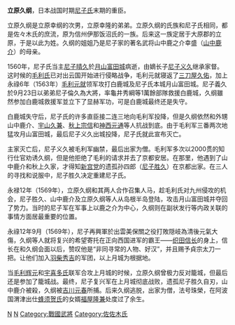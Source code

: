 {{Unreferenced|time=2011-12-16T02:05:22+00:00 }}
{{japanese|japanese=立原 久綱|kana=たちはら ひさつな|romaji=Tachihara Hisatsuna}}

'''立原久纲'''{{BD|1531年||1613年|8月6日}}，日本战国时期[[尼子氏|尼子氏]]末期的重臣。

立原久纲是立原幸纲的次男，立原幸隆的弟弟。立原久纲的氏族和尼子氏相同，都是佐々木氏的庶流，原为信州伊那饭沼氏的一族。后来这一族定居于大原郡的立原，于是以此为姓。久纲的姐姐乃是尼子家的著名武将山中鹿之介幸盛（[[山中鹿介|山中鹿介]]）的母亲。 

1560年，尼子氏当主[[尼子晴久|尼子晴久]]於[[月山富田城|月山富田城]]病逝，由嫡长子[[尼子义久|尼子义久]]继承家督。这时候的[[毛利氏|毛利氏]]已对出云国开始进行侵略战争，毛利元就寝返了[[三刀屋久佑|三刀屋久佑]]，加上永祿6年（1563年）[[毛利元就|毛利元就]]领军攻打白鹿城及尼子氏本城月山富田城。尼子義久於9月23日以弟弟尼子倫久為大將，率龜井秀綱等1萬餘部隊救援白鹿城，久纲雖然参加白鹿城救援军並立下了显赫军功，可是白鹿城最终还是失守。

白鹿城失守后，尼子氏的许多直臣接二连三地向毛利军投降，但是久纲依然和外甥山中鹿介、[[宇山久兼|宇山久兼]]、[[秋上宗信|秋上宗信]]和[[神西元通|神西元通]]等人抗战到底。由于毛利军三番两次地猛攻月山富田城，最后尼子义久出城投降，尼子氏就此宣布灭亡。

主家灭亡后，尼子义久被毛利军幽禁，最后出家为僧。毛利军多次以2000贯的知行仕官劝诱久纲，但是他拒绝了毛利的请求并去了京都安居。在那里，他遇到了山中鹿介和秋上久家，才得知[[新宫党|新宫党]]的遗孤孙四郎（[[尼子胜久|尼子胜久]]）在京都出家。在三人的寻找和说服中，尼子胜久决定重建尼子氏。

永禄12年（1569年），立原久纲和其两人合作召集人马，趁毛利氏对九州侵攻的机会，尼子胜久、山中鹿介及立原久纲等人从岛根半岛登陆，攻击月山富田城并夺回了势力。当时的尼子军在军事上以鹿之介为中心，久纲则在副状发行等内政关联的事情方面居最重要的位置。

永祿12年9月（1569年），尼子再興軍於出雲美保關之役打敗隠岐為清後元氣大傷，久纲等人就将复兴的希望寄托在正向西国进军的霸王——[[织田信长|织田信长]]的身上，信长在和久纲会面以后，赞叹他是“非同寻常的人物、好汉”，并且赐予貞宗太刀一把。让他们加入[[羽柴秀吉|羽柴秀吉]]的军团，以上月城为根据地。

当[[毛利辉元|毛利辉元]]和[[宇喜多氏|宇喜多氏]]联军合攻上月城的时候，立原久纲曾极力反对籠城，但最后还是参加了籠城战。最终，尼子复兴军在上月城彻底战败，遗孤尼子胜久自刃，山中鹿介被殺，久纲被[[吉川元春|吉川元春]]所捕。后来久纲逃脱，出家为僧，法号珠榮，在阿波国渭津出仕[[蜂须贺氏|蜂须贺氏]]的女婿[[福屋隆兼|福屋隆兼]]处度过了余生。

[[Category:1531年出生|N]]
[[Category:1613年逝世|N]]
[[Category:戰國武將|Category:戰國武將]]
[[Category:佐佐木氏|Category:佐佐木氏]]